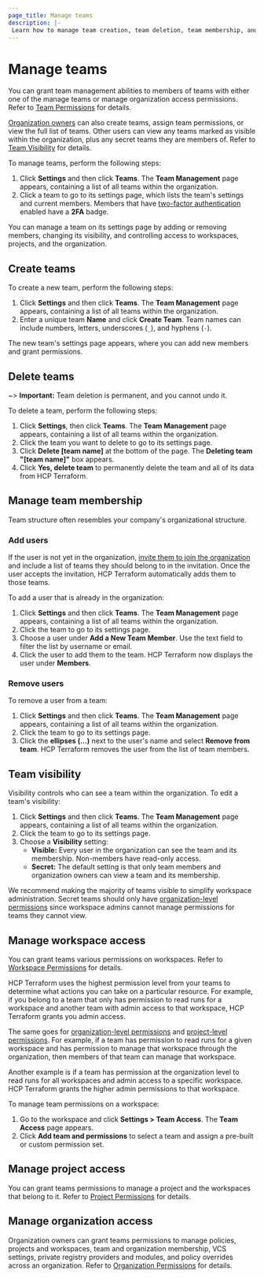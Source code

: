 ```yaml
---
page_title: Manage teams
description: |-
 Learn how to manage team creation, team deletion, team membership, and team access to workspaces, projects, and organizations. 
---
```


# Manage teams

You can grant team management abilities to members of teams with either one of the manage teams or manage organization access permissions. Refer to [Team Permissions](/terraform/cloud-docs/users-teams-organizations/permissions#team-permissions) for details.

[Organization owners](/terraform/cloud-docs/users-teams-organizations/teams#the-owners-team) can also create teams, assign team permissions, or view the full list of teams. Other users can view any teams marked as visible within the organization, plus any secret teams they are members of. Refer to [Team Visibility](#team-visibility) for details.

To manage teams, perform the following steps:

1. Click **Settings** and then click **Teams**. The **Team Management** page appears, containing a list of all teams within the organization.
1. Click a team to go to its settings page, which lists the team's settings and current members. Members that have [two-factor authentication](/terraform/cloud-docs/users-teams-organizations/2fa) enabled have a **2FA** badge.

You can manage a team on its settings page by adding or removing members, changing its visibility, and controlling access to workspaces, projects, and the organization.

## Create teams

To create a new team, perform the following steps:

1. Click **Settings** and then click **Teams**. The **Team Management** page appears, containing a list of all teams within the organization.
1. Enter a unique team **Name** and click **Create Team**. Team names can include numbers, letters, underscores (`_`), and hyphens (`-`).

The new team's settings page appears, where you can add new members and grant permissions.

## Delete teams

~> **Important:** Team deletion is permanent, and you cannot undo it.

To delete a team, perform the following steps:

1. Click **Settings**, then click **Teams**. The **Team Management** page appears, containing a list of all teams within the organization.
1. Click the team you want to delete to go to its settings page.
1. Click **Delete [team name]** at the bottom of the page. The **Deleting team "[team name]"** box appears.
1. Click **Yes, delete team** to permanently delete the team and all of its data from HCP Terraform.

## Manage team membership

Team structure often resembles your company's organizational structure.

### Add users

If the user is not yet in the organization, [invite them to join the organization](/terraform/cloud-docs/users-teams-organizations/organizations#users) and include a list of teams they should belong to in the invitation. Once the user accepts the invitation, HCP Terraform automatically adds them to those teams.

To add a user that is already in the organization:

1. Click **Settings** and then click **Teams**. The **Team Management** page appears, containing a list of all teams within the organization.
1. Click the team to go to its settings page.
1. Choose a user under **Add a New Team Member**. Use the text field to filter the list by username or email.
1. Click the user to add them to the team. HCP Terraform now displays the user under **Members**.

### Remove users

To remove a user from a team:

1. Click **Settings** and then click **Teams**. The **Team Management** page appears, containing a list of all teams within the organization.
1. Click the team to go to its settings page.
1. Click the **ellipses (...)** next to the user's name and select **Remove from team**. HCP Terraform removes the user from the list of team members.


## Team visibility

Visibility controls who can see a team within the organization. To edit a team's visibility:

1. Click **Settings** and then click **Teams**. The **Team Management** page appears, containing a list of all teams within the organization.
1. Click the team to go to its settings page.
1. Choose a **Visibility** setting:
   - **Visible:** Every user in the organization can see the team and its membership. Non-members have read-only access.
   - **Secret:** The default setting is that only team members and organization owners can view a team and its membership.

We recommend making the majority of teams visible to simplify workspace administration. Secret teams should only have
[organization-level permissions](/terraform/cloud-docs/users-teams-organizations/permissions#organization-permissions) since workspace admins cannot manage permissions for teams they cannot view.

## Manage workspace access

You can grant teams various permissions on workspaces. Refer to [Workspace Permissions](/terraform/cloud-docs/users-teams-organizations/permissions#workspace-permissions) for details.

HCP Terraform uses the highest permission level from your teams to determine what actions you can take on a particular resource. For example, if you belong to a team that only has permission to read runs for a workspace and another team with admin access to that workspace, HCP Terraform grants you admin access.

The same goes for [organization-level permissions](/terraform/cloud-docs/users-teams-organizations/permissions#organization-permissions) and [project-level permissions](/terraform/cloud-docs/users-teams-organizations/permissions#project-permissions). For example, if a team has permission to read runs for a given workspace and has permission to manage that workspace through the organization, then members of that team can manage that workspace. 

Another example is if a team has permission at the organization level to read runs for all workspaces and admin access to a specific workspace. HCP Terraform grants the higher admin permissions to that workspace.

To manage team permissions on a workspace:

1. Go to the workspace and click **Settings > Team Access**. The **Team Access** page appears.
1. Click **Add team and permissions** to select a team and assign a pre-built or custom permission set.

## Manage project access

You can grant teams permissions to manage a project and the workspaces that belong to it. Refer to [Project Permissions](/terraform/cloud-docs/users-teams-organizations/permissions#project-permissions) for details.

## Manage organization access

Organization owners can grant teams permissions to manage policies, projects and workspaces, team and organization membership, VCS settings, private registry providers and modules, and policy overrides across an organization. Refer to [Organization Permissions](/terraform/cloud-docs/users-teams-organizations/permissions#organization-permissions) for details.

[permissions-citation]: #intentionally-unused---keep-for-maintainers
